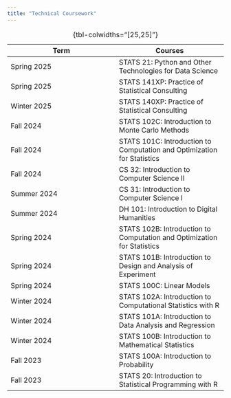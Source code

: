 ```yaml
---
title: "Technical Coursework"
---
```


|Term|Courses|
|------|------|
| Spring 2025| STATS 21: Python and Other Technologies for Data Science|
| Spring 2025| STATS 141XP: Practice of Statistical Consulting|
| Winter 2025| STATS 140XP: Practice of Statistical Consulting|
| Fall 2024| STATS 102C: Introduction to Monte Carlo Methods|
| Fall 2024 | STATS 101C: Introduction to Computation and Optimization for Statistics|
| Fall 2024 | CS 32: Introduction to Computer Science II|
| Summer 2024 | CS 31: Introduction to Computer Science I|
| Summer 2024 | DH 101: Introduction to Digital Humanities|
| Spring 2024 | STATS 102B: Introduction to Computation and Optimization for Statistics|
| Spring 2024 | STATS 101B: Introduction to Design and Analysis of Experiment|
| Spring 2024 | STATS 100C: Linear Models|
| Winter 2024 | STATS 102A: Introduction to Computational Statistics with R	|
| Winter 2024 | STATS 101A: Introduction to Data Analysis and Regression|
| Winter 2024 | STATS 100B: Introduction to Mathematical Statistics|
| Fall 2023 | STATS 100A: Introduction to Probability|
| Fall 2023 | STATS 20: Introduction to Statistical Programming with R	|



:  {tbl-colwidths="[25,25]"}
